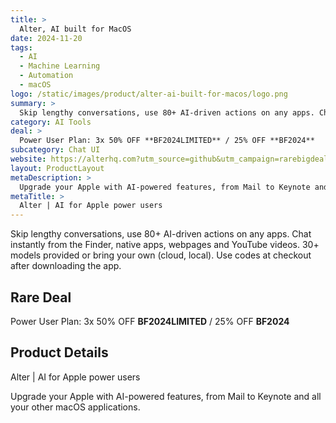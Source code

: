 ```yaml
---
title: >
  Alter, AI built for MacOS
date: 2024-11-20
tags:
  - AI
  - Machine Learning
  - Automation
  - macOS
logo: /static/images/product/alter-ai-built-for-macos/logo.png
summary: >
  Skip lengthy conversations, use 80+ AI-driven actions on any apps. Chat instantly from the Finder, native apps, webpages and YouTube videos. 30+ models provided or bring your own (cloud, local).  Use codes at checkout after downloading the app.
category: AI Tools
deal: >
  Power User Plan: 3x 50% OFF **BF2024LIMITED** / 25% OFF **BF2024**
subcategory: Chat UI
website: https://alterhq.com?utm_source=github&utm_campaign=rarebigdeals&utm_content=blackfriday2024
layout: ProductLayout
metaDescription: >
  Upgrade your Apple with AI-powered features, from Mail to Keynote and all your other macOS applications.
metaTitle: >
  Alter | AI for Apple power users
---
```

Skip lengthy conversations, use 80+ AI-driven actions on any apps. Chat instantly from the Finder, native apps, webpages and YouTube videos. 30+ models provided or bring your own (cloud, local).  Use codes at checkout after downloading the app.

## Rare Deal

Power User Plan: 3x 50% OFF **BF2024LIMITED** / 25% OFF **BF2024**

## Product Details
Alter | AI for Apple power users

Upgrade your Apple with AI-powered features, from Mail to Keynote and all your other macOS applications.
